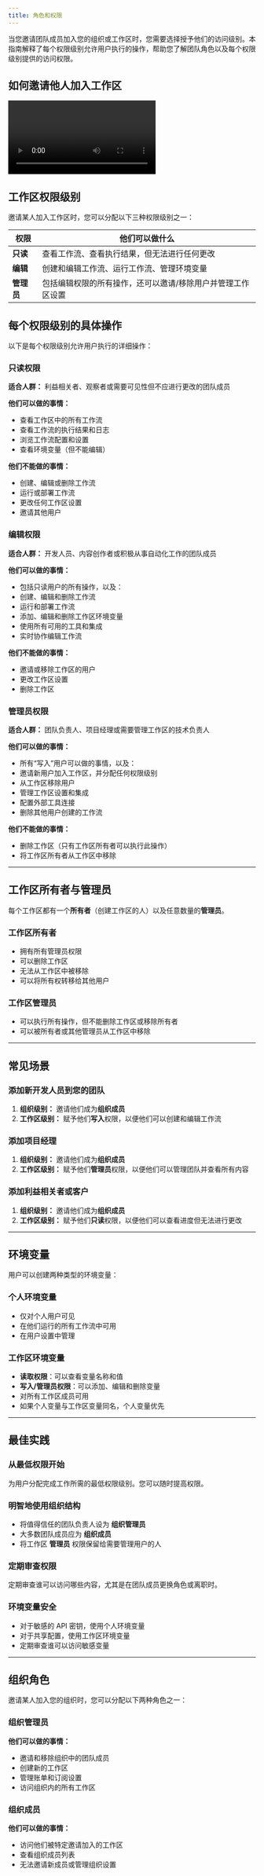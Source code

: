 ```yaml
---
title: 角色和权限
---
```



当您邀请团队成员加入您的组织或工作区时，您需要选择授予他们的访问级别。本指南解释了每个权限级别允许用户执行的操作，帮助您了解团队角色以及每个权限级别提供的访问权限。

## 如何邀请他人加入工作区

<div className="mx-auto w-full overflow-hidden rounded-lg">
  <Video src="invitations.mp4" width={700} height={450} />
</div>

## 工作区权限级别

邀请某人加入工作区时，您可以分配以下三种权限级别之一：

| 权限 | 他们可以做什么 |
|------------|------------------|
| **只读** | 查看工作流、查看执行结果，但无法进行任何更改 |
| **编辑** | 创建和编辑工作流、运行工作流、管理环境变量 |
| **管理员** | 包括编辑权限的所有操作，还可以邀请/移除用户并管理工作区设置 |

## 每个权限级别的具体操作

以下是每个权限级别允许用户执行的详细操作：

### 只读权限
**适合人群：** 利益相关者、观察者或需要可见性但不应进行更改的团队成员

**他们可以做的事情：**
- 查看工作区中的所有工作流
- 查看工作流的执行结果和日志
- 浏览工作流配置和设置
- 查看环境变量（但不能编辑）

**他们不能做的事情：**
- 创建、编辑或删除工作流
- 运行或部署工作流
- 更改任何工作区设置
- 邀请其他用户

### 编辑权限  
**适合人群：** 开发人员、内容创作者或积极从事自动化工作的团队成员

**他们可以做的事情：**
- 包括只读用户的所有操作，以及：
- 创建、编辑和删除工作流
- 运行和部署工作流
- 添加、编辑和删除工作区环境变量
- 使用所有可用的工具和集成
- 实时协作编辑工作流

**他们不能做的事情：**
- 邀请或移除工作区的用户
- 更改工作区设置
- 删除工作区

### 管理员权限
**适合人群：** 团队负责人、项目经理或需要管理工作区的技术负责人

**他们可以做的事情：**
- 所有“写入”用户可以做的事情，以及：
- 邀请新用户加入工作区，并分配任何权限级别
- 从工作区移除用户
- 管理工作区设置和集成
- 配置外部工具连接
- 删除其他用户创建的工作流

**他们不能做的事情：**
- 删除工作区（只有工作区所有者可以执行此操作）
- 将工作区所有者从工作区中移除

---

## 工作区所有者与管理员

每个工作区都有一个**所有者**（创建工作区的人）以及任意数量的**管理员**。

### 工作区所有者
- 拥有所有管理员权限
- 可以删除工作区
- 无法从工作区中被移除
- 可以将所有权转移给其他用户

### 工作区管理员  
- 可以执行所有操作，但不能删除工作区或移除所有者
- 可以被所有者或其他管理员从工作区中移除

---

## 常见场景

### 添加新开发人员到您的团队
1. **组织级别：** 邀请他们成为**组织成员**
2. **工作区级别：** 赋予他们**写入**权限，以便他们可以创建和编辑工作流

### 添加项目经理
1. **组织级别：** 邀请他们成为**组织成员**
2. **工作区级别：** 赋予他们**管理员**权限，以便他们可以管理团队并查看所有内容

### 添加利益相关者或客户
1. **组织级别：** 邀请他们成为**组织成员**
2. **工作区级别：** 赋予他们**只读**权限，以便他们可以查看进度但无法进行更改

---

## 环境变量

用户可以创建两种类型的环境变量：

### 个人环境变量
- 仅对个人用户可见
- 在他们运行的所有工作流中可用
- 在用户设置中管理

### 工作区环境变量
- **读取权限**：可以查看变量名称和值
- **写入/管理员权限**：可以添加、编辑和删除变量
- 对所有工作区成员可用
- 如果个人变量与工作区变量同名，个人变量优先

---

## 最佳实践

### 从最低权限开始
为用户分配完成工作所需的最低权限级别。您可以随时提高权限。

### 明智地使用组织结构
- 将值得信任的团队负责人设为 **组织管理员**
- 大多数团队成员应为 **组织成员**
- 将工作区 **管理员** 权限保留给需要管理用户的人

### 定期审查权限
定期审查谁可以访问哪些内容，尤其是在团队成员更换角色或离职时。

### 环境变量安全
- 对于敏感的 API 密钥，使用个人环境变量
- 对于共享配置，使用工作区环境变量
- 定期审查谁可以访问敏感变量

---

## 组织角色

邀请某人加入您的组织时，您可以分配以下两种角色之一：

### 组织管理员
**他们可以做的事情：**
- 邀请和移除组织中的团队成员
- 创建新的工作区
- 管理账单和订阅设置
- 访问组织内的所有工作区

### 组织成员
**他们可以做的事情：**
- 访问他们被特定邀请加入的工作区
- 查看组织成员列表
- 无法邀请新成员或管理组织设置